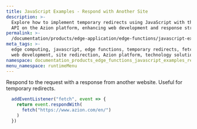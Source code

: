 ```yaml
---
title: JavaScript Examples - Respond with Another Site
description: >-
  Explore how to implement temporary redirects using JavaScript with the fetch
  API on the Azion platform, enhancing web development and response strategies.
permalink: >-
  /documentation/products/edge-application/edge-functions/javascript-examples/respond-site
meta_tags: >-
  edge computing, javascript, edge functions, temporary redirects, fetch API,
  web development, site redirection, Azion platform, technology solutions
namespace: documentation_products_edge_functions_javascript_examples_respond_another_site
menu_namespace: runtimeMenu
---
```


Respond to the request with a response from another website. Useful for temporary redirects.

```js
  addEventListener("fetch", event => {
    return event.respondWith(
      fetch("https://www.azion.com/en/")
    )
  })
```





